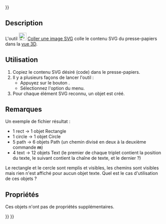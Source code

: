 <languages/>
{{UnfinishedDocu{{#translation:}}}}

{{Docnav/fr
|[[Curves_ParametricSolid/fr|Solide paramétrique]]
|[[Curves_ToConsole/fr|Vers la console]]
|[[Curves_Workbench/fr|Atelier Curves]]
|IconL=Curves_ParametricSolid.svg
|IconR=Curves_ToConsole.svg
|IconC=Curves_workbench_icon.svg
}}

{{GuiCommand/fr
|Name=Curves PasteSVG
|Name/fr=Curves Coller une image SVG
|MenuLocation=Divers → Coller une image SVG
|Workbenches=[[Curves_Workbench/fr|Curves]]
}}

==Description==

L'outil [[Image:Curves_PasteSVG.svg|24px]] [[Curves_PasteSVG/fr|Coller une image SVG]] colle le contenu SVG du presse-papiers dans la [[3D_view/fr|vue 3D]].

<span id="Usage"></span>
==Utilisation==

# Copiez le contenu SVG désiré (code) dans le presse-papiers.
# Il y a plusieurs façons de lancer l'outil :
#* Appuyez sur le bouton {{Button|[[Image:Curves_PasteSVG.svg|24px]] [[Curves_PasteSVG/fr|Coller une image SVG]]}}.
#* Sélectionnez l'option {{MenuCommand|Divers → [[Image:Curves_PasteSVG.svg|24px]] Coller une image SVG}} du menu.
# Pour chaque élément SVG reconnu, un objet est créé.

<span id="Notes"></span>
==Remarques==

Un exemple de fichier résultat :
* 1 rect -> 1 objet Rectangle
* 1 circle -> 1 objet Circle
* 5 path -> 6 objets Path (un chemin divisé en deux à la deuxième commande '''m''')
* 4 text -> 12 objets Text (le premier de chaque triplet contient la position du texte, le suivant contient la chaîne de texte, et le dernier ?)
Le rectangle et le cercle sont remplis et visibles, les chemins sont visibles mais rien n'est affiché pour aucun objet texte.
Quel est le cas d'utilisation de ces objets ?

<span id="Properties"></span>
==Propriétés==

Ces objets n'ont pas de propriétés supplémentaires.


{{Docnav/fr
|[[Curves_ParametricSolid/fr|Solide paramétrique]]
|[[Curves_ToConsole/fr|Vers la console]]
|[[Curves_Workbench/fr|Atelier Curves]]
|IconL=Curves_ParametricSolid.svg
|IconR=Curves_ToConsole.svg
|IconC=Curves_workbench_icon.svg
}}

{{Curves Tools navi{{#translation:}}}}
{{Userdocnavi{{#translation:}}}}